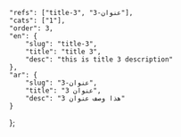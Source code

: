 ---
---
    "refs": ["title-3", "عنوان-3"],
	"cats": ["1"],
	"order": 3,
	"en": {
		"slug": "title-3",
        "title": "title 3",
		"desc": "this is title 3 description"
	},
	"ar": {
		"slug": "عنوان-3",
        "title": "عنوان 3",
		"desc": "هذا وصف عنوان 3"
	}
};